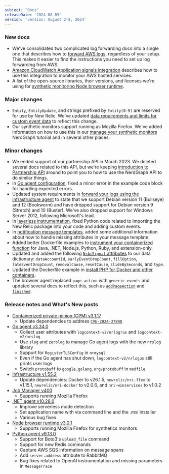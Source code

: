 ```yaml
---
subject: "Docs"
releaseDate: '2024-08-09'
version: 'version: August 2-8, 2024'
---
```


### New docs

* We've consolidated two complicated log forwarding docs into a single one that describes how to [forward AWS logs](/install/aws-logs/), regardless of your setup. This makes it easier to find the instructions you need to set up log forwarding from AWS.
* [Amazon CloudWatch Application signals integration](/docs/infrastructure/amazon-integrations/aws-integrations-list/amazon-cloudwatch-application-signals) describes how to use this integration to monitor your AWS hosted services.
* A list of the open-source libraries, their versions, and licenses we're using for [synthetic monitoring Node browser runtime](/docs/licenses/product-or-service-licenses/new-relic-synthetics/new-relic-synthetics-node-browser-runtime-licenses).


### Major changes

* `Entity`, `EntityUpdate`, and strings prefixed by `Entity[0-9]` are reserved for use by New Relic. We've updated [data requirements and limits for custom event data](/docs/data-apis/custom-data/custom-events/data-requirements-limits-custom-event-data/) to reflect this change.
* Our synthetic monitors support running as Mozilla Firefox. We've added information on how to use this in our [manage your synthetic monitors](/docs/apis/nerdgraph/examples/nerdgraph-synthetics-tutorial/#browsers-attribute) NerdGraph tutorial and in several other places.

### Minor changes

* We ended support of our partnership API in March 2023. We deleted several docs related to this API, but we're keeping [introduction to Partnership API](/docs/new-relic-partnerships/partner-integration-guide/partner-account-maintenance/partner-api/) around to point you to how to use the NerdGraph API to do similar things.
* In [Go agent configuration](/docs/apm/agents/go-agent/configuration/go-agent-configuration/#expected-error-example), fixed a minor error in the example code block for handling expected errors.
* Updated system requirements in [forward your logs using the infrastructure agent](/docs/logs/forward-logs/forward-your-logs-using-infrastructure-agent/#system) to state that we support Debian version 11 (Bullseye) and 12 (Bookworm) and have dropped support for Debian version 9 (Stretch) and 10 (Buster). We've also dropped support for Windows Server 2012, following Microsoft's lead.
* In [layerless instrumentation](/docs/serverless-function-monitoring/aws-lambda-monitoring/instrument-lambda-function/enable-serverless-monitoring-aws-lambda-layerless/#python), fixed Python code related to importing the New Relic package into your code and adding custom events.
* In [notification message templates](/docs/alerts/get-notified/message-templates/#missing-attributes), added some additional information about how to handle missing attributes in your message template.
* Added better Dockerfile examples to [instrument your containerized function](/docs/serverless-function-monitoring/aws-lambda-monitoring/instrument-lambda-function/containerized-images) for Java, .NET, Node.js, Python, Ruby, and extension-only.
* Updated and added the following [`NrAiSignal` attributes](/attribute-dictionary/?event=NrAiSignal) to our data dictionary: `dataAccountId`, `earlyEventDropCount`, `fillOption`, `lateEventDropCount`, `removalCause`, `resetCause`, `slideBySeconds`, and 
`type`.
* Updated the Dockerfile example in [install PHP for Docker and other containers](/docs/apm/agents/php-agent/advanced-installation/docker-other-container-environments-install-php-agent/#install-same-container).
* The browser agent replaced `page_action` with `generic_events` and updated several docs to reflect this, such as [`addPageAction`](/docs/browser/new-relic-browser/browser-apis/addpageaction) and [`finished`](/docs/browser/new-relic-browser/browser-apis/finished).


### Release notes and What's New posts

* [Containerized private minion (CPM) v3.1.17](/docs/release-notes/synthetics-release-notes/containerized-private-minions-release-notes/containerized-private-minion-cpm-3117)
    * Update dependencies to address [`CVE-2024-37890`](https://nvd.nist.gov/vuln/detail/CVE-2024-37890)
* [Go agent v3.34.0](/docs/release-notes/agent-release-notes/go-release-notes/go-agent-3-34-0)
    * Collect user attributes with `logcontext-v2/nrlogrus` and `logcontext-v2/nrslog`
    * Use `slog` and `zerolog` to manage Go agent logs with the new `nrslog` library
    * Support for `RegisterTLSConfig` in `nrmysql`
    * Even if the Go agent has shut down, `logcontext-v2/nrlogus` still prints user logs
    * Switch `protobuff` to `google.golang.org/protobuff` in `modfile`
* [Infrastructure v1.55.2](/docs/release-notes/infrastructure-release-notes/infrastructure-agent-release-notes/new-relic-infrastructure-agent-1552)
    * Update dependencies: Docker to v26.1.5, `newrelic/nri-flex` to v1.15.1, `newrelic/nri-docker` to v2.0.6, and `nri-winservices` to v1.0.2
* [Job Manager v400](/docs/release-notes/synthetics-release-notes/job-manager-release-notes/job-manager-release-400)
    * Supports running Mozilla Firefox
* [.NET agent v10.28.0](/docs/release-notes/agent-release-notes/net-release-notes/net-agent-10-28-0)
    * Improve serverless mode detection
    * Set application name with via command line and the .msi installer
    * Various bug fixes
* [Node browser runtime v3.0.1](/docs/release-notes/synthetics-release-notes/node-browser-runtime-release-notes/node-browser-runtime-3.0.1)
    * Supports running Mozilla Firefox for synthetics monitors
* [Python agent v9.13.0](/docs/release-notes/agent-release-notes/python-release-notes/python-agent-91300)
    * Support for Boto3's `upload_file` command
    * Support for new Redis commands
    * Capture AWS SQS information on message spans
    * Add `server.address` attribute to RabbitMQ
    * Bug fixes related to OpenAI instrumentation and missing parameters in `MessageTrace`

